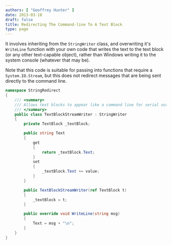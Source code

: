 ```yaml
---
authors: [ "Geoffrey Hunter" ]
date: 2013-03-18
draft: false
title: Redirecting The Command-line To A Text Block
type: page
---
```


It involves inheriting from the `StringWriter` class, and overwriting it's `WriteLine` function with your own code that writes the text to the text block (or any other text-capable object), rather than Windows writing it to the system console (whatever that may be).

Note that this code is suitable for passing into functions that require a `System.IO.Stream`, but this does not redirect messages that are being sent directly to the command line.

```c#
namespace StringRedirect
{    
    /// <summary>
    /// Allows text blocks to appear like a command line for serial out string messages.
    /// </summary>
    public class TextBlockStreamWriter : StringWriter
    {
        private TextBlock _textBlock;

        public string Text
        {
            get 
            { 
                return _textBlock.Text; 
            }
            set
            {
                _textBlock.Text += value;
            }
        }

        public TextBlockStreamWriter(ref TextBlock t)
        {
            _textBlock = t;
        }

        public override void WriteLine(string msg)
        {
            Text = msg + "\n";
        }
    }
}
```